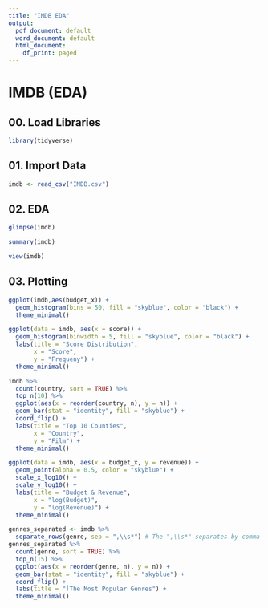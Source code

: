 ---
title: "IMDB EDA"
output:
  pdf_document: default
  word_document: default
  html_document:
    df_print: paged
---

# IMDB (EDA)

## 00. Load Libraries

```{r}
library(tidyverse)
```

## 01. Import Data

```{r}
imdb <- read_csv("IMDB.csv")
```

## 02. EDA

```{r}
glimpse(imdb)
```

```{r}
summary(imdb)
```

```{r}
view(imdb)
```

## 03. Plotting

```{r}
ggplot(imdb,aes(budget_x)) +
  geom_histogram(bins = 50, fill = "skyblue", color = "black") +
  theme_minimal()
```

```{r}
ggplot(data = imdb, aes(x = score)) +
  geom_histogram(binwidth = 5, fill = "skyblue", color = "black") +
  labs(title = "Score Distribution",
       x = "Score",
       y = "Frequeny") +
  theme_minimal()
```

```{r}
imdb %>%
  count(country, sort = TRUE) %>%
  top_n(10) %>%
  ggplot(aes(x = reorder(country, n), y = n)) +
  geom_bar(stat = "identity", fill = "skyblue") +
  coord_flip() +
  labs(title = "Top 10 Counties",
       x = "Country",
       y = "Film") +
  theme_minimal()
```

```{r}
ggplot(data = imdb, aes(x = budget_x, y = revenue)) +
  geom_point(alpha = 0.5, color = "skyblue") + 
  scale_x_log10() + 
  scale_y_log10() +
  labs(title = "Budget & Revenue",
       x = "log(Budget)",
       y = "log(Revenue)") +
  theme_minimal()
```

```{r}
genres_separated <- imdb %>%
  separate_rows(genre, sep = ",\\s*") # The ",\\s*" separates by comma and any following whitespace
genres_separated %>%
  count(genre, sort = TRUE) %>%
  top_n(15) %>%
  ggplot(aes(x = reorder(genre, n), y = n)) +
  geom_bar(stat = "identity", fill = "skyblue") +
  coord_flip() +
  labs(title = "أThe Most Popular Genres") +
  theme_minimal()
```
